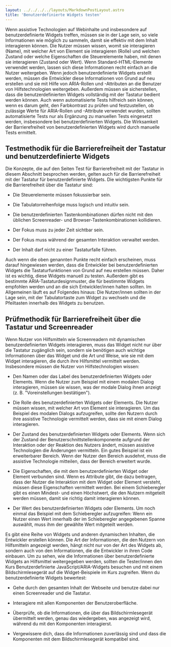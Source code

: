 ```yaml
---
layout: ../../../../layouts/MarkdownPostLayout.astro
title: 'Benutzerdefinierte Widgets testen'
---
```


Wenn assistive Technologien auf Webinhalte und insbesondere auf benutzerdefinierte
Widgets treffen, müssen sie in der Lage sein, so viele Informationen wie möglich
zu sammeln, damit sie effektiv mit dem Inhalt interagieren können. Die Nutzer
müssen wissen, womit sie interagieren (Name), mit welcher Art von Element sie
interagieren (Rolle) und welchen Zustand oder welche Eigenschaften die Steuerelemente
haben, mit denen sie interagieren (Zustand oder Wert). Wenn Standard-HTML-Elemente
verwendet werden, lassen sich diese Informationen recht einfach an die Nutzer
weitergeben. Wenn jedoch benutzerdefinierte Widgets erstellt werden, müssen die
Entwickler diese Informationen von Grund auf neu erstellen und sie mit Hilfe von
ARIA-Rollen und -Attributen an die Benutzer von Hilfstechnologien weitergeben.
Außerdem müssen sie sicherstellen, dass die benutzerdefinierten Widgets vollständig
mit der Tastatur bedient werden können. Auch wenn automatisierte Tests hilfreich
sein können, wenn es darum geht, den Farbkontrast zu prüfen und festzustellen,
ob zulässige Werte für ARIA-Rollen und -Attribute verwendet wurden, sollten
automatisierte Tests nur als Ergänzung zu manuellen Tests eingesetzt werden,
insbesondere bei benutzerdefinierten Widgets. Die Wirksamkeit der Barrierefreiheit
von benutzerdefinierten Widgets wird durch manuelle Tests ermittelt.

## Testmethodik für die Barrierefreiheit der Tastatur und benutzerdefinierte Widgets

Die Konzepte, die auf den Seiten Test für Barrierefreiheit mit der Tastatur in
diesem Abschnitt besprochen werden, gelten auch für die Barrierefreiheit mit der
Tastatur für benutzerdefinierte Widgets. Die wichtigsten Punkte für die
Barrierefreiheit über die Tastatur sind:

- Die Steuerelemente müssen fokussierbar sein.

- Die Tabulatorreihenfolge muss logisch und intuitiv sein.

- Die benutzerdefinierten Tastenkombinationen dürfen nicht mit den üblichen
  Screenreader- und Browser-Tastenkombinationen kollidieren.

- Der Fokus muss zu jeder Zeit sichtbar sein.

- Der Fokus muss während der gesamten Interaktion verwaltet werden.

- Der Inhalt darf nicht zu einer Tastaturfalle führen.

Auch wenn die oben genannten Punkte recht einfach erscheinen, muss darauf hingewiesen
werden, dass die Entwickler bei benutzerdefinierten Widgets die Tastaturfunktionen
von Grund auf neu erstellen müssen. Daher ist es wichtig, diese Widgets manuell zu
testen. Außerdem gibt es bestimmte ARIA-Tastaturdesignmuster, die für bestimmte
Widgets empfohlen werden und an die sich Entwickler/innen halten sollten. Im
Allgemeinen läuft es auf Folgendes hinaus: Die Nutzer/innen sollten in der Lage
sein, mit der Tabulatortaste zum Widget zu wechseln und die Pfeiltasten innerhalb
des Widgets zu benutzen.

## Prüfmethodik für Barrierefreiheit über die Tastatur und Screenreader

Wenn Nutzer von Hilfsmitteln wie Screenreadern mit dynamischen benutzerdefinierten
Widgets interagieren, muss das Widget nicht nur über die Tastatur zugänglich sein,
sondern sie benötigen auch wichtige Informationen über das Widget und die Art und
Weise, wie sie mit dem Widget interagieren, die durch ihre Hilfsmittel vermittelt
werden. Insbesondere müssen die Nutzer von Hilfstechnologien wissen:

- Den Namen oder das Label des benutzerdefinierten Widgets oder Elements. Wenn die
  Nutzer zum Beispiel mit einem modalen Dialog interagieren, müssen sie wissen, was
  der modale Dialog ihnen anzeigt (z. B. "Voreinstellungen bestätigen").

- Die Rolle des benutzerdefinierten Widgets oder Elements. Die Nutzer müssen wissen,
  mit welcher Art von Element sie interagieren. Um das Beispiel des modalen Dialogs
  aufzugreifen, sollte den Nutzern durch ihre assistive Technologie vermittelt
  werden, dass sie mit einem Dialog interagieren.

- Der Zustand des benutzerdefinierten Widgets oder Elements. Wenn sich der Zustand
  der Benutzerschnittstellenkomponente aufgrund der Interaktion oder der Reaktion
  des Nutzers ändert, müssen assistive Technologien die Änderungen vermitteln. Ein
  gutes Beispiel ist ein erweiterbarer Bereich. Wenn der Nutzer den Bereich ausdehnt,
  muss die assistive Technologie mitteilen, dass der Bereich erweitert wurde.

- Die Eigenschaften, die mit dem benutzerdefinierten Widget oder Element verbunden
  sind. Wenn es Attribute gibt, die dazu beitragen, dass der Nutzer die Interaktion
  mit dem Widget oder Element versteht, müssen diese Eigenschaften vermittelt werden.
  Bei einem Schieberegler gibt es einen Mindest- und einen Höchstwert, die den Nutzern
  mitgeteilt werden müssen, damit sie richtig damit interagieren können.

- Der Wert des benutzerdefinierten Widgets oder Elements. Um noch einmal das
  Beispiel mit dem Schieberegler aufzugreifen: Wenn ein Nutzer einen Wert innerhalb
  der im Schieberegler angegebenen Spanne auswählt, muss ihm der gewählte Wert
  mitgeteilt werden.

Es gibt eine Reihe von Widgets und anderen dynamischen Inhalten, die Entwickler
erstellen können. Die Art der Informationen, die den Nutzern von Hilfsmitteln
angezeigt werden, hängt nicht nur von der Art des Widgets ab, sondern auch von den
Informationen, die die Entwickler in ihren Code einbauen. Um zu sehen, wie die
Informationen über benutzerdefinierte Widgets an Hilfsmittel weitergegeben werden,
sollten die Tester/innen den Kurs Benutzerdefinierte JavaScript/ARIA-Widgets
besuchen und mit einem Bildschirmlesegerät auf die Widget-Beispiele im Kurs
zugreifen. Wenn du benutzerdefinierte Widgets bewertest:

- Gehe durch den gesamten Inhalt der Webseite und benutze dabei nur einen
  Screenreader und die Tastatur.

- Interagiere mit allen Komponenten der Benutzeroberfläche.

- Überprüfe, ob die Informationen, die über das Bildschirmlesegerät übermittelt
  werden, genau das wiedergeben, was angezeigt wird, während du mit den Komponenten
  interagierst.

- Vergewissere dich, dass die Informationen zuverlässig sind und dass die
  Komponenten mit dem Bildschirmlesegerät kompatibel sind.
